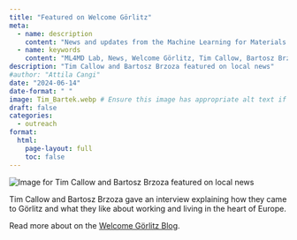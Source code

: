 ```yaml
---
title: "Featured on Welcome Görlitz"
meta:
  - name: description
    content: "News and updates from the Machine Learning for Materials Design (ML4MD) Lab: Featured on Welcome Görlitz."
  - name: keywords
    content: "ML4MD Lab, News, Welcome Görlitz, Tim Callow, Bartosz Brzoza"
description: "Tim Callow and Bartosz Brzoza featured on local news"
#author: "Attila Cangi"
date: "2024-06-14"
date-format: " " 
image: Tim_Bartek.webp # Ensure this image has appropriate alt text if used directly in content
draft: false
categories:
  - outreach
format:
  html:
    page-layout: full
    toc: false
---
```

![](Tim_Bartek.webp){.news-thumbnail alt="Image for Tim Callow and Bartosz Brzoza featured on local news"}

Tim Callow and Bartosz Brzoza gave an interview explaining how they came to Görlitz and what they like about working and living in the heart of Europe.

Read more about on the [Welcome Görlitz Blog](https://www.welcome-goerlitz-zgorzelec.com/en/blog/detail/82-Research-and-Life-in-Goerlitz){target="_blank"}.
